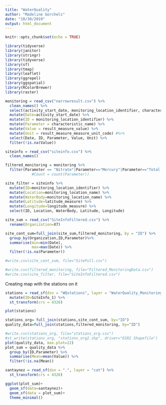 ```yaml
---
title: "WaterQuality"
author: "Madeline Gorchels"
date: "10/30/2019"
output: html_document
---
```


```r
knitr::opts_chunk$set(echo = TRUE)
```


```r
library(tidyverse)
library(janitor)
library(stringr)
library(tidyverse)
library(sf)
library(tmap)
library(leaflet)
library(ggrepel)
library(ggspatial)
library(RColorBrewer)
library(raster)
```

```r
monitoring = read_csv("narrowresult.csv") %>% 
  clean_names() %>% 
  select(activity_start_date, monitoring_location_identifier, characteristic_name, result_measure_value, result_measure_measure_unit_code) %>% 
  mutate(Date=activity_start_date) %>% 
  mutate(ID = monitoring_location_identifier) %>% 
  mutate(Parameter = characteristic_name) %>% 
  mutate(Value = result_measure_value) %>% 
  mutate(Unit = result_measure_measure_unit_code) #%>% 
  select(Date, ID, Parameter, Value, Unit) %>% 
  filter(!is.na(Value))

siteinfo = read_csv("siteinfo.csv") %>% 
  clean_names()
```

```r
filtered_monitoring = monitoring %>% 
  filter(Parameter == "Nitrate"|Parameter=="Mercury"|Parameter=="Total dissolved solids"|Parameter=="Soduim"|Parameter== "Ammonia")
            #Count = count(Parameter))

site_filter = siteinfo %>% 
  mutate(ID=monitoring_location_identifier) %>% 
  mutate(Location=monitoring_location_name) %>% 
  mutate(WaterBody=monitoring_location_name) %>% 
  mutate(Latitude=latitude_measure) %>% 
  mutate(Longitude=longitude_measure) %>% 
  select(ID, Location, WaterBody, Latitude, Longitude)

site_sum = read_csv("SiteInfoFiltered.csv") %>% 
  rename(Organization=X7)

site_cont_sum=full_join(site_sum,filtered_monitoring, by = "ID") %>% 
  group_by(Organization,ID,Parameter)%>% 
  summarise(min=min(Date),
            max=max(Date)) %>% 
  filter(!is.na(Parameter))

#write.csv(site_cont_sum, file="SiteFull.csv")
```

```r
#write.csv(filtered_monitoring, file="Filtered_MonitoringData.csv")
#write.csv(site_filter, file="SiteInfoFiltered.csv")
```

Creating map with the stations on it 

```r
stations = read_sf(dsn = "WQstations", layer = "WaterQuality_MonitoringSites") %>% 
  mutate(ID=SiteInfo_1) %>% 
  st_transform(crs = 4326)
```

```r
plot(stations)

stations_org= full_join(stations,site_cont_sum, by="ID")
quality_data=full_join(stations,filtered_monitoring, by="ID")

#write.csv(stations_org, file="stations_org.csv")
#st_write(stations_org, "stations_org2.shp", driver="ESRI Shapefile") 
plot(quality_data, max.plot=22)
plot_sum = quality_data %>% 
  group_by(ID,Parameter) %>% 
  summarise(Mean=mean(Value)) %>% 
  filter(!is.na(Mean))
```

```r
santaynez = read_sf(dsn = ".", layer = "cat") %>% 
  st_transform(crs = 4326)

ggplot(plot_sum)+
  geom_sf(data=santaynez)+
  geom_sf(data = plot_sum)+
  theme_minimal()
```

